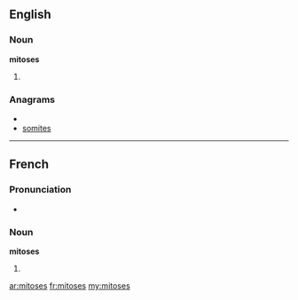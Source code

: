 ==English==

===Noun===
'''mitoses'''

# {{plural of|[[mitosis]]}}

===Anagrams===
* {{alphagram|eimosst}}
* [[somites#English|somites]]

----

==French==

===Pronunciation===
* {{IPA|/mi.tɔz/|lang=fr}}

===Noun===
'''mitoses''' {{f|p}}

# {{plural of|[[mitose]]|lang=fr}}

[[ar:mitoses]]
[[fr:mitoses]]
[[my:mitoses]]